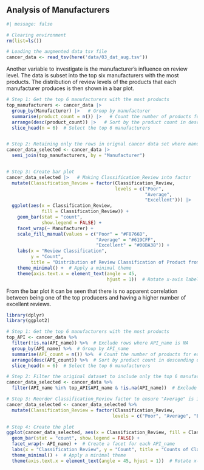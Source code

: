 ## Analysis of Manufacturers

```r
#| message: false

# Clearing environment
rm(list=ls())

# Loading the augmented data tsv file 
cancer_data <- read_tsv(here('data/03_dat_aug.tsv'))
```

Another variable to investigate is the manufacturer's influence on review level. The data is subset into the top six manufacturers with the most products. The distribution of review levels of the products that each manufacturer produces is then shown in a bar plot.

```r
# Step 1: Get the top 6 manufacturers with the most products
top_manufacturers <- cancer_data |> 
  group_by(Manufacturer) |>   # Group by manufacturer
  summarise(product_count = n()) |>   # Count the number of products for each manufacturer
  arrange(desc(product_count)) |>   # Sort by the product count in descending order
  slice_head(n = 6)  # Select the top 6 manufacturers


# Step 2: Retaining only the rows in orignal cancer data set where manufacturer is one of the top 6 manufacturers
cancer_data_selected <- cancer_data |> 
  semi_join(top_manufacturers, by = "Manufacturer")


# Step 3: Create bar plot
cancer_data_selected |>   # Making Classification_Review into factor
  mutate(Classification_Review = factor(Classification_Review, 
                                        levels = c("Poor", 
                                                   "Average",
                                                   "Excellent"))) |> 
  ggplot(aes(x = Classification_Review, 
             fill = Classification_Review)) +
    geom_bar(stat = "count", 
             show.legend = FALSE) + 
    facet_wrap(~ Manufacturer) + 
    scale_fill_manual(values = c("Poor" = "#F8766D",
                                 "Average" = "#619CFF",
                                 "Excellent" = "#00BA38")) +
    labs(x = "Review Classification", 
         y = "Count", 
         title = "Distribution of Review Classification of Product from Top Six Manufacturers") +
    theme_minimal() +  # Apply a minimal theme
    theme(axis.text.x = element_text(angle = 45, 
                                     hjust = 1))  # Rotate x-axis labels for readability

```

From the bar plot it can be seen that there is no apparent correlation between being one of the top producers and having a higher number of excellent reviews.

```r
library(dplyr)
library(ggplot2)

# Step 1: Get the top 6 manufacturers with the most products
top_API <- cancer_data %>%
  filter(!is.na(API_name)) %>%  # Exclude rows where API_name is NA
  group_by(API_name) %>%  # Group by API_name
  summarise(API_count = n()) %>%  # Count the number of products for each API
  arrange(desc(API_count)) %>%  # Sort by product count in descending order
  slice_head(n = 6)  # Select the top 6 manufacturers

# Step 2: Filter the original dataset to include only the top 6 manufacturers and exclude NAs
cancer_data_selected <- cancer_data %>%
  filter(API_name %in% top_API$API_name & !is.na(API_name))  # Exclude NA API names

# Step 3: Reorder Classification_Review factor to ensure "Average" is in the middle
cancer_data_selected <- cancer_data_selected %>%
  mutate(Classification_Review = factor(Classification_Review, 
                                       levels = c("Poor", "Average", "Excellent")))

# Step 4: Create the plot
ggplot(cancer_data_selected, aes(x = Classification_Review, fill = Classification_Review)) +
  geom_bar(stat = "count", show.legend = FALSE) + 
  facet_wrap(~ API_name) +  # Create a facet for each API_name
  labs(x = "Classification Review", y = "Count", title = "Counts of Classification Reviews by Manufacturer") +
  theme_minimal() +  # Apply a minimal theme
  theme(axis.text.x = element_text(angle = 45, hjust = 1))  # Rotate x-axis labels for readability

```
